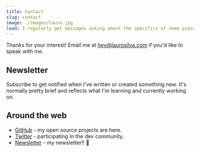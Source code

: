 ```yaml
---
title: Contact
slug: contact
image: ./images/lauro.jpg
lead: I regularly get messages asking about the specifics of some piece of software or hardware I use. When they do, I send them this page.
---
```



Thanks for your interest! Email me at <hey@laurosilva.com> if you'd like to speak with me.

## Newsletter

Subscribe to get notified when I've written or created something new. It's normally pretty brief and reflects what I'm learning and currently working on.

<Newsletter />

## Around the web

- [GitHub](https://github.com/laurosilvacom) - my open source projects are here.
- [Twitter](https://twitter.com/laurosilvacom) - participating in the dev community.
- [Newsletter](https://tinyletter.com/laurosilvacom) - my newsletter!! 💌

